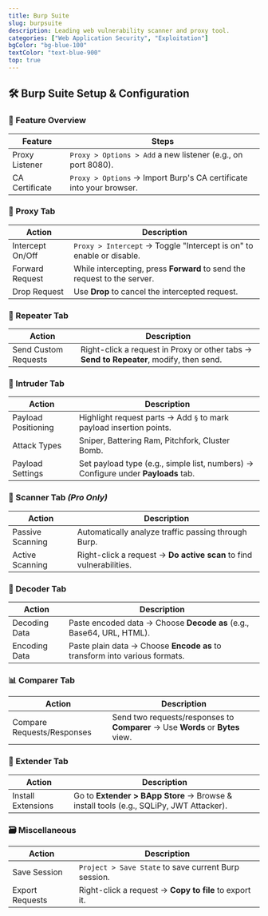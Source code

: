```yaml
---
title: Burp Suite
slug: burpsuite
description: Leading web vulnerability scanner and proxy tool.
categories: ["Web Application Security", "Exploitation"]
bgColor: "bg-blue-100"
textColor: "text-blue-900"
top: true
---
```


## 🛠️ Burp Suite Setup & Configuration

### 🔧 Feature Overview

| Feature        | Steps                                                               |
| -------------- | ------------------------------------------------------------------- |
| Proxy Listener | `Proxy > Options > Add` a new listener (e.g., on port 8080).        |
| CA Certificate | `Proxy > Options` → Import Burp's CA certificate into your browser. |

### 🧩 Proxy Tab

| Action           | Description                                                              |
| ---------------- | ------------------------------------------------------------------------ |
| Intercept On/Off | `Proxy > Intercept` → Toggle "Intercept is on" to enable or disable.     |
| Forward Request  | While intercepting, press **Forward** to send the request to the server. |
| Drop Request     | Use **Drop** to cancel the intercepted request.                          |

### 🔁 Repeater Tab

| Action               | Description                                                                             |
| -------------------- | --------------------------------------------------------------------------------------- |
| Send Custom Requests | Right-click a request in Proxy or other tabs → **Send to Repeater**, modify, then send. |

### 🚀 Intruder Tab

| Action              | Description                                                                       |
| ------------------- | --------------------------------------------------------------------------------- |
| Payload Positioning | Highlight request parts → Add `§` to mark payload insertion points.               |
| Attack Types        | Sniper, Battering Ram, Pitchfork, Cluster Bomb.                                   |
| Payload Settings    | Set payload type (e.g., simple list, numbers) → Configure under **Payloads** tab. |

### 🧪 Scanner Tab _(Pro Only)_

| Action           | Description                                                         |
| ---------------- | ------------------------------------------------------------------- |
| Passive Scanning | Automatically analyze traffic passing through Burp.                 |
| Active Scanning  | Right-click a request → **Do active scan** to find vulnerabilities. |

### 🔐 Decoder Tab

| Action        | Description                                                                |
| ------------- | -------------------------------------------------------------------------- |
| Decoding Data | Paste encoded data → Choose **Decode as** (e.g., Base64, URL, HTML).       |
| Encoding Data | Paste plain data → Choose **Encode as** to transform into various formats. |

### 📊 Comparer Tab

| Action                     | Description                                                                    |
| -------------------------- | ------------------------------------------------------------------------------ |
| Compare Requests/Responses | Send two requests/responses to **Comparer** → Use **Words** or **Bytes** view. |

### 🧩 Extender Tab

| Action             | Description                                                                            |
| ------------------ | -------------------------------------------------------------------------------------- |
| Install Extensions | Go to **Extender > BApp Store** → Browse & install tools (e.g., SQLiPy, JWT Attacker). |

### 🗃️ Miscellaneous

| Action          | Description                                            |
| --------------- | ------------------------------------------------------ |
| Save Session    | `Project > Save State` to save current Burp session.   |
| Export Requests | Right-click a request → **Copy to file** to export it. |
